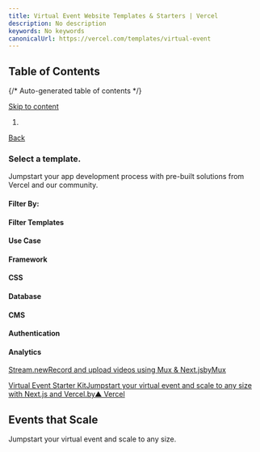 ```yaml
---
title: Virtual Event Website Templates & Starters | Vercel
description: No description
keywords: No keywords
canonicalUrl: https://vercel.com/templates/virtual-event
---
```


## Table of Contents

{/* Auto-generated table of contents */}

[Skip to content](#geist-skip-)

1. [](/home)

[Back](/new)

### Select a template.

Jumpstart your app development process with pre-built solutions from Vercel and our community.

#### Filter By:

#### Filter Templates

#### Use Case

#### Framework

#### CSS

#### Database

#### CMS

#### Authentication

#### Analytics

[Stream.newRecord and upload videos using Mux & Next.jsbyMux](/new/templates/next.js/stream-new)

[Virtual Event Starter KitJumpstart your virtual event and scale to any size with Next.js and Vercel.by▲ Vercel](/new/templates/next.js/virtual-event-starter-kit)

## Events that Scale

Jumpstart your virtual event and scale to any size.